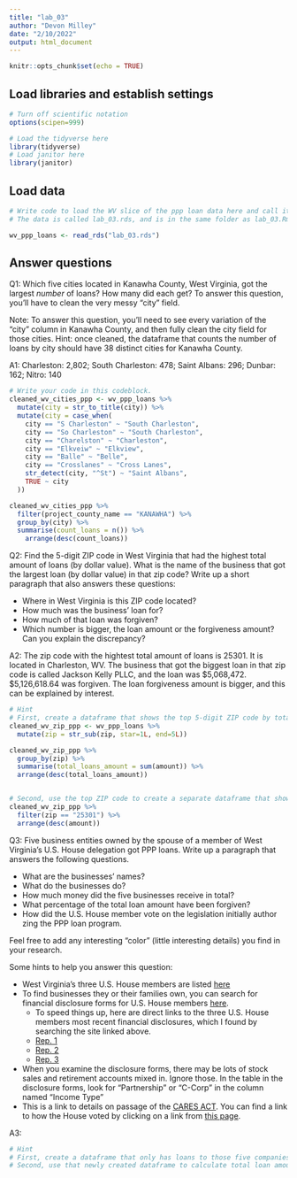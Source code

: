```yaml
---
title: "lab_03"
author: "Devon Milley"
date: "2/10/2022"
output: html_document
---
```


```r
knitr::opts_chunk$set(echo = TRUE)
```

## Load libraries and establish settings
```r
# Turn off scientific notation
options(scipen=999)

# Load the tidyverse here
library(tidyverse)
# Load janitor here
library(janitor)
```

## Load data
```r
# Write code to load the WV slice of the ppp loan data here and call it wv_ppp_loans.
# The data is called lab_03.rds, and is in the same folder as lab_03.Rmd (this data notebook)

wv_ppp_loans <- read_rds("lab_03.rds")
```

## Answer questions

Q1: Which five cities located in Kanawha County, West Virginia, got the largest _number_ of loans? How many did each get? To answer this question, you'll have to clean the very messy "city" field.

Note: To answer this question, you'll need to see every variation of the "city" column in Kanawha County, and then fully clean the city field for those cities. Hint: once cleaned, the dataframe that counts the number of loans by city should have 38 distinct cities for Kanawha County.

A1: Charleston: 2,802; South Charleston: 478; Saint Albans: 296; Dunbar: 162; Nitro: 140
```r

# Write your code in this codeblock.
cleaned_wv_cities_ppp <- wv_ppp_loans %>% 
  mutate(city = str_to_title(city)) %>% 
  mutate(city = case_when(
    city == "S Charleston" ~ "South Charleston",
    city == "So Charleston" ~ "South Charleston",
    city == "Charelston" ~ "Charleston",
    city == "Elkveiw" ~ "Elkview",
    city == "Balle" ~ "Belle",
    city == "Crosslanes" ~ "Cross Lanes",
    str_detect(city, "^St") ~ "Saint Albans",
    TRUE ~ city
  ))

cleaned_wv_cities_ppp %>% 
  filter(project_county_name == "KANAWHA") %>%
  group_by(city) %>% 
  summarise(count_loans = n()) %>% 
    arrange(desc(count_loans))

```

Q2: Find the 5-digit ZIP code in West Virginia that had the highest total amount of loans (by dollar value). What is the name of the business that got the largest loan (by dollar value) in that zip code? Write up a short paragraph that also answers these questions:

* Where in West Virginia is this ZIP code located? 
* How much was the business' loan for?
* How much of that loan was forgiven?
* Which number is bigger, the loan amount or the forgiveness amount? Can you explain the discrepancy?

A2:
The zip code with the hightest total amount of loans is 25301. It is located in Charleston, WV. The business that got the biggest loan in that zip code is called Jackson Kelly PLLC, and the loan was \$5,068,472. \$5,126,618.64 was forgiven. The loan forgiveness amount is bigger, and this can be explained by interest.

```r
# Hint
# First, create a dataframe that shows the top 5-digit ZIP code by total dollar amount
cleaned_wv_zip_ppp <- wv_ppp_loans %>% 
  mutate(zip = str_sub(zip, star=1L, end=5L))

cleaned_wv_zip_ppp %>% 
  group_by(zip) %>% 
  summarise(total_loans_amount = sum(amount)) %>% 
  arrange(desc(total_loans_amount))


# Second, use the top ZIP code to create a separate dataframe that shows the business with the biggest loan in that ZIP code.
cleaned_wv_zip_ppp %>% 
  filter(zip == "25301") %>% 
  arrange(desc(amount))
```

Q3: Five business entities owned by the spouse of a member of West Virginia's U.S. House delegation got PPP loans. Write up a paragraph that answers the following questions.   

  * What are the businesses' names?
  * What do the businesses do?
  * How much money did the five businesses receive in total?
  * What percentage of the total loan amount have been forgiven?
  * How did the U.S. House member vote on the legislation initially author zing the PPP loan program.

Feel free to add any interesting "color" (little interesting details) you find in your research.  

Some hints to help you answer this question:

* West Virginia's three U.S. House members are listed [here](https://www.govtrack.us/congress/members/WV#representatives)
* To find businesses they or their families own, you can search for financial disclosure forms for U.S. House members [here](https://disclosures-clerk.house.gov/PublicDisclosure/FinancialDisclosure#Search).
  * To speed things up, here are direct links to the three U.S. House members most recent financial disclosures, which I found by searching the site linked above.
  * [Rep. 1](https://disclosures-clerk.house.gov/public_disc/financial-pdfs/2020/10042042.pdf)
  * [Rep. 2](https://disclosures-clerk.house.gov/public_disc/financial-pdfs/2020/10040330.pdf)
  * [Rep. 3](https://disclosures-clerk.house.gov/public_disc/financial-pdfs/2020/10042734.pdf)
* When you examine the disclosure forms, there may be lots of stock sales and retirement accounts mixed in.  Ignore those. In the table in the disclosure forms, look for "Partnership" or "C-Corp" in the column named "Income Type"
* This is a link to details on passage of the [CARES ACT](https://www.congress.gov/bill/116th-congress/house-bill/748). You can find a link to how the House voted by clicking on a link from [this page](https://www.congress.gov/bill/116th-congress/house-bill/748/actions).

A3:

```r

# Hint
# First, create a dataframe that only has loans to those five companies
# Second, use that newly created dataframe to calculate total loan amount and percentage forgiven for those companies

```
